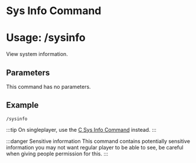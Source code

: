 # Sys Info Command
# Usage: /sysinfo
View system information.

## Parameters
This command has no parameters.

## Example
`/sysinfo`

:::tip
On singleplayer, use the [C Sys Info Command](../../client/c-sys-info) instead.
:::

:::danger Sensitive information
This command contains potentially sensitive information you may not want regular player to 
be able to see, be careful when giving people permission for this.
:::
